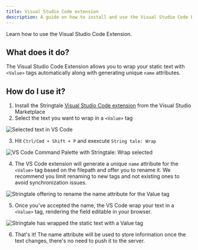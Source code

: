 ```yaml
---
title: Visual Studio Code extension
description: A guide on how to install and use the Visual Studio Code Extension.
---
```


Learn how to use the Visual Studio Code Extension.

## What does it do?

The Visual Studio Code Extension allows you to wrap your static text with `<Value>` tags automatically along with generating unique `name` attributes.

## How do I use it?

1. Install the Stringtale [Visual Studio Code extension](https://marketplace.visualstudio.com/items?itemName=Stringtale.stringtale) from
the Visual Studio Marketplace
2. Select the text you want to wrap in a `<Value>` tag

![Selected text in VS Code](../../../assets/images/vscode-extension/step-2.png)

3. Hit `Ctrl/Cmd + Shift + P` and exexcute `String tale: Wrap`

![VS Code Command Palette with Stringtale: Wrap selected](../../../assets/images/vscode-extension/step-3.png)

4. The VS Code extension will generate a unique `name` attribute for the `<Value>` tag based on the filepath and offer
you to rename it. We recommend you limit renaming to new tags and not existing ones to avoid synchronization issues.

![Stringtale offering to rename the name attribute for the Value tag](../../../assets/images/vscode-extension/step-4.png)

5. Once you've accepted the name, the VS Code wrap your text in a `<Value>` tag, rendering the field editable in your browser.

![Stringtale has wrapped the static text with a Value tag](../../../assets/images/vscode-extension/step-5.png)

6. That's it! The name attribute will be used to store information once the text changes, there's no need to push
it to the server.